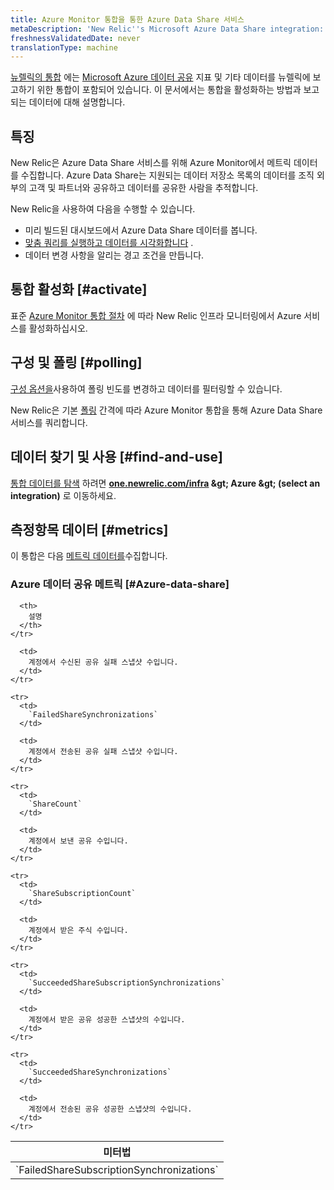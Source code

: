 ```yaml
---
title: Azure Monitor 통합을 통한 Azure Data Share 서비스
metaDescription: 'New Relic''s Microsoft Azure Data Share integration: what data it reports and how to enable it.'
freshnessValidatedDate: never
translationType: machine
---
```


[뉴렐릭의 통합](/docs/infrastructure/introduction-infra-monitoring) 에는 [Microsoft Azure 데이터 공유](https://azure.microsoft.com/en-us/products/data-share/) 지표 및 기타 데이터를 뉴렐릭에 보고하기 위한 통합이 포함되어 있습니다. 이 문서에서는 통합을 활성화하는 방법과 보고되는 데이터에 대해 설명합니다.

## 특징

New Relic은 Azure Data Share 서비스를 위해 Azure Monitor에서 메트릭 데이터를 수집합니다. Azure Data Share는 지원되는 데이터 저장소 목록의 데이터를 조직 외부의 고객 및 파트너와 공유하고 데이터를 공유한 사람을 추적합니다.

New Relic을 사용하여 다음을 수행할 수 있습니다.

* 미리 빌드된 대시보드에서 Azure Data Share 데이터를 봅니다.
* [맞춤 쿼리를 실행하고 데이터를 시각화합니다](/docs/infrastructure/integrations-getting-started/getting-started/use-integration-data-new-relic-insights) .
* 데이터 변경 사항을 알리는 경고 조건을 만듭니다.

## 통합 활성화 [#activate]

표준 [Azure Monitor 통합 절차](/docs/infrastructure/microsoft-azure-integrations/azure-integrations-list/azure-monitor) 에 따라 New Relic 인프라 모니터링에서 Azure 서비스를 활성화하십시오.

## 구성 및 폴링 [#polling]

[구성 옵션을](/docs/infrastructure/microsoft-azure-integrations/azure-integrations-list/azure-monitor/#settings)사용하여 폴링 빈도를 변경하고 데이터를 필터링할 수 있습니다.

New Relic은 기본 [폴링](/docs/infrastructure/microsoft-azure-integrations/azure-integrations-list/azure-monitor/#settings) 간격에 따라 Azure Monitor 통합을 통해 Azure Data Share 서비스를 쿼리합니다.

## 데이터 찾기 및 사용 [#find-and-use]

[통합 데이터를 탐색](/docs/infrastructure/integrations/find-use-infrastructure-integration-data) 하려면 <DNT>**[one.newrelic.com/infra](https://one.newrelic.com/infra) &amp;gt; Azure &amp;gt; (select an integration)**</DNT> 로 이동하세요.

## 측정항목 데이터 [#metrics]

이 통합은 다음 [메트릭 데이터를](/docs/infrastructure/integrations-getting-started/getting-started/understand-integration-data-data-types#metric)수집합니다.

### Azure 데이터 공유 메트릭 [#Azure-data-share]

<table>
  <thead>
    <tr>
      <th style={{ width: "300px" }}>
        미터법
      </th>

      <th>
        설명
      </th>
    </tr>
  </thead>

  <tbody>
    <tr>
      <td>
        `FailedShareSubscriptionSynchronizations`
      </td>

      <td>
        계정에서 수신된 공유 실패 스냅샷 수입니다.
      </td>
    </tr>

    <tr>
      <td>
        `FailedShareSynchronizations`
      </td>

      <td>
        계정에서 전송된 공유 실패 스냅샷 수입니다.
      </td>
    </tr>

    <tr>
      <td>
        `ShareCount`
      </td>

      <td>
        계정에서 보낸 공유 수입니다.
      </td>
    </tr>

    <tr>
      <td>
        `ShareSubscriptionCount`
      </td>

      <td>
        계정에서 받은 주식 수입니다.
      </td>
    </tr>

    <tr>
      <td>
        `SucceededShareSubscriptionSynchronizations`
      </td>

      <td>
        계정에서 받은 공유 성공한 스냅샷의 수입니다.
      </td>
    </tr>

    <tr>
      <td>
        `SucceededShareSynchronizations`
      </td>

      <td>
        계정에서 전송된 공유 성공한 스냅샷의 수입니다.
      </td>
    </tr>
  </tbody>
</table>